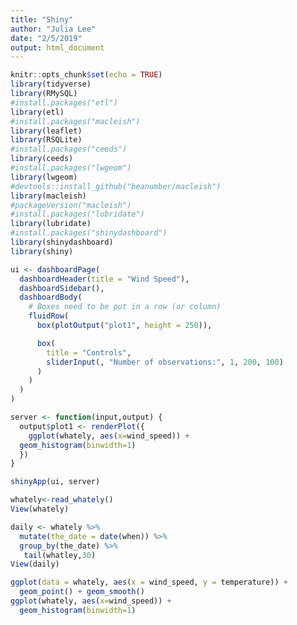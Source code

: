 ```yaml
---
title: "Shiny"
author: "Julia Lee"
date: "2/5/2019"
output: html_document
---
```


```r
knitr::opts_chunk$set(echo = TRUE)
library(tidyverse)
library(RMySQL)
#install.packages("etl")
library(etl)
#install.packages("macleish")
library(leaflet)
library(RSQLite)
#install.packages("ceeds")
library(ceeds)
#install.packages("lwgeom")
library(lwgeom)
#devtools::install_github("beanumber/macleish")
library(macleish)
#packageVersion("macleish")
#install.packages("lubridate")
library(lubridate)
#install.packages("shinydashboard")
library(shinydashboard)
library(shiny)
```









```r
ui <- dashboardPage(
  dashboardHeader(title = "Wind Speed"),
  dashboardSidebar(),
  dashboardBody(
    # Boxes need to be put in a row (or column)
    fluidRow(
      box(plotOutput("plot1", height = 250)),

      box(
        title = "Controls",
        sliderInput(, "Number of observations:", 1, 200, 100)
      )
    )
  )
)

server <- function(input,output) {
  output$plot1 <- renderPlot({
    ggplot(whately, aes(x=wind_speed)) + 
  geom_histogram(binwidth=1)
  })
}

shinyApp(ui, server)
```





```r
whately<-read_whately()
View(whately)
```

```r
daily <- whately %>%
  mutate(the_date = date(when)) %>%
  group_by(the_date) %>%
   tail(whatley,30)
View(daily)
```

```r
ggplot(data = whately, aes(x = wind_speed, y = temperature)) +
  geom_point() + geom_smooth()
ggplot(whately, aes(x=wind_speed)) + 
  geom_histogram(binwidth=1)
  
```
